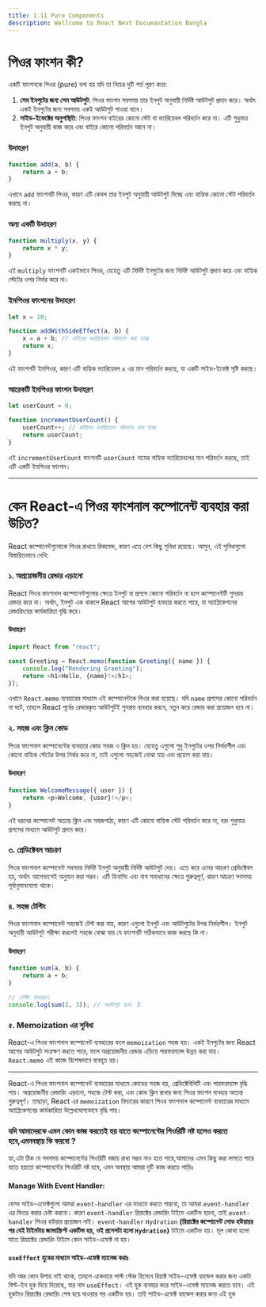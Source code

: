 ```yaml
---
title: 1.11 Pure Components
description: Wellcome to React Next Documantation Bangla
---
```



## <h1 className="bg-gradient-to-r from-blue-500 to-purple-500 inline-block text-transparent bg-clip-text text-4xl pt-2">পিওর ফাংশন কী?</h1>

একটি ফাংশনকে পিওর (pure) বলা হয় যদি তা নিচের দুটি শর্ত পূরণ করে:

1. **সেম ইনপুটের জন্য সেম আউটপুট**: পিওর ফাংশন সবসময় তার ইনপুট অনুযায়ী নির্দিষ্ট আউটপুট প্রদান করে। অর্থাৎ একই ইনপুটের জন্য সবসময় একই আউটপুট পাওয়া যাবে।
2. **সাইড-ইফেক্টের অনুপস্থিতি**: পিওর ফাংশন বাইরের কোনো স্টেট বা ভ্যারিয়েবল পরিবর্তন করে না। এটি শুধুমাত্র ইনপুট অনুযায়ী কাজ করে এবং বাইরে কোনো পরিবর্তন আনে না।

### উদাহরণ

```javascript
function add(a, b) {
    return a + b;
}
```

এখানে `add` ফাংশনটি পিওর, কারণ এটি কেবল তার ইনপুট অনুযায়ী আউটপুট দিচ্ছে এবং বাহ্যিক কোনো স্টেট পরিবর্তন করছে না।

### অন্য একটি উদাহরণ

```javascript
function multiply(x, y) {
    return x * y;
}
```

এই `multiply` ফাংশনটি একইভাবে পিওর, যেহেতু এটি নির্দিষ্ট ইনপুটের জন্য নির্দিষ্ট আউটপুট প্রদান করে এবং বাহ্যিক স্টেটের ওপর নির্ভর করে না।

### ইমপিওর ফাংশনের উদাহরণ

```javascript
let x = 10;

function addWithSideEffect(a, b) {
    x = a + b; // বাহিরের ভ্যারিয়েবল পরিবর্তন করা হচ্ছে
    return x;
}
```

এই ফাংশনটি ইমপিওর, কারণ এটি বাহ্যিক ভ্যারিয়েবল `x` এর মান পরিবর্তন করছে, যা একটি সাইড-ইফেক্ট সৃষ্টি করছে।

### আরেকটি ইমপিওর ফাংশন উদাহরণ

```javascript
let userCount = 0;

function incrementUserCount() {
    userCount++; // বাহিরের ভ্যারিয়েবল পরিবর্তন করা হচ্ছে
    return userCount;
}
```

এই `incrementUserCount` ফাংশনটি `userCount` নামের বাহ্যিক ভ্যারিয়েবলের মান পরিবর্তন করছে, তাই এটি একটি ইমপিওর ফাংশন।

---

## <h1 className="bg-gradient-to-r from-blue-500 to-purple-500 inline-block text-transparent bg-clip-text text-4xl pt-2">কেন React-এ পিওর ফাংশনাল কম্পোনেন্ট ব্যবহার করা উচিত?</h1>

React কম্পোনেন্টগুলোকে পিওর রাখতে রিকমেন্ড, কারণ এতে বেশ কিছু সুবিধা রয়েছে। আসুন, এই সুবিধাগুলো বিস্তারিতভাবে দেখি:

### ১. অপ্রয়োজনীয় রেন্ডার এড়ানো

React পিওর ফাংশনাল কম্পোনেন্টগুলোর ক্ষেত্রে ইনপুট বা প্রপসে কোনো পরিবর্তন না হলে কম্পোনেন্টটি পুনরায় রেন্ডার করে না। অর্থাৎ, ইনপুট এক থাকলে React আগের আউটপুট ব্যবহার করতে পারে, যা অ্যাপ্লিকেশনের রেন্ডারিংয়ের কার্যকারিতা বৃদ্ধি করে।

#### উদাহরণ

```javascript
import React from "react";

const Greeting = React.memo(function Greeting({ name }) {
    console.log("Rendering Greeting");
    return <h1>Hello, {name}!</h1>;
});
```

এখানে `React.memo` ব্যবহারের মাধ্যমে এই কম্পোনেন্টকে পিওর করা হয়েছে। যদি `name` প্রপসের কোনো পরিবর্তন না ঘটে, তাহলে React পূর্বের রেন্ডারকৃত আউটপুটই পুনরায় ব্যবহার করবে, নতুন করে রেন্ডার করা প্রয়োজন হবে না।

### ২. সহজ এবং ক্লিন কোড

পিওর ফাংশনাল কম্পোনেন্টের ব্যবহারে কোড সহজ ও ক্লিন হয়। যেহেতু এগুলো শুধু ইনপুটের ওপর নির্ভরশীল এবং কোনো বাহ্যিক স্টেটের উপর নির্ভর করে না, তাই এগুলো সহজেই বোঝা যায় এবং প্রয়োগ করা যায়।

#### উদাহরণ

```javascript
function WelcomeMessage({ user }) {
    return <p>Welcome, {user}!</p>;
}
```

এই ধরনের কম্পোনেন্ট অত্যন্ত ক্লিন এবং সহজপাঠ্য, কারণ এটি কোনো বাহ্যিক স্টেট পরিবর্তন করে না, বরং শুধুমাত্র প্রপসের মাধ্যমে আউটপুট প্রদান করে।

### ৩. প্রেডিক্টেবল আচরণ

পিওর ফাংশনাল কম্পোনেন্ট সবসময় নির্দিষ্ট ইনপুট অনুযায়ী নির্দিষ্ট আউটপুট দেয়। এতে করে এদের আচরণ প্রেডিক্টেবল হয়, অর্থাৎ আগেভাগেই অনুমান করা সম্ভব। এটি ডিবাগিং এবং বাগ সমাধানের ক্ষেত্রে গুরুত্বপূর্ণ, কারণ আচরণ সবসময় পূর্বানুমানযোগ্য থাকে।

### ৪. সহজ টেস্টিং

পিওর ফাংশনাল কম্পোনেন্ট সহজেই টেস্ট করা যায়, কারণ এগুলো ইনপুট এবং আউটপুটের উপর নির্ভরশীল। ইনপুট অনুযায়ী আউটপুট পরীক্ষা করলেই সহজে বোঝা যায় যে ফাংশনটি সঠিকভাবে কাজ করছে কি না।

#### উদাহরণ

```javascript
function sum(a, b) {
    return a + b;
}

// টেস্টিং উদাহরণ:
console.log(sum(2, 3)); // আউটপুট হবে: 5
```

### ৫. Memoization এর সুবিধা

React-এ পিওর ফাংশনাল কম্পোনেন্ট ব্যবহারের ফলে `memoization` সহজ হয়। একই ইনপুটের জন্য React আগের আউটপুট সংরক্ষণ করতে পারে, ফলে অপ্রয়োজনীয় রেন্ডার এড়িয়ে পারফরম্যান্স উন্নত করা যায়। `React.memo` এই কাজে বিশেষভাবে ব্যবহৃত হয়।

---

React-এ পিওর ফাংশনাল কম্পোনেন্ট ব্যবহারের মাধ্যমে কোডের সহজ হয়, প্রেডিক্টেবিলিটি এবং পারফরম্যান্স বৃদ্ধি পায়। অপ্রয়োজনীয় রেন্ডারিং এড়ানো, সহজে টেস্ট করা, এবং কোড ক্লিন রাখার জন্য পিওর ফাংশন ব্যবহার অত্যন্ত গুরুত্বপূর্ণ। তাছাড়া, React এর `memoization` ফিচারের কারণে পিওর ফাংশনাল কম্পোনেন্ট ব্যবহারের মাধ্যমে অ্যাপ্লিকেশনের কার্যকারিতা উল্লেখযোগ্যভাবে বৃদ্ধি পায়।

### যদি আমাদেরকে এমন কোন কাজ করতেই হয় যাতে কম্পোনেন্টের পিওরিটি নষ্ট হলেও করতে হবে,এমনবস্থায় কি করবো ?

হ্যা,এটা ঠিক যে সবসময় কম্পোনেন্টের পিওরিটি বজায় রাখা সম্ভব নাও হতে পারে,আমাদের এমন কিছু করা লাগতে পারে যাতে হয়তো কম্পোনেন্টের পিওরিটি নষ্ট হবে, এমন অবস্থায় আমরা দুটি কাজ করতে পাড়িঃ

#### Manage With Event Handler:

যেসব সাইড-এফেক্টগুলো আমরা `event-handler` এর মাধ্যমে করতে পারবো, তা আমরা `event-handler` এর ভিতর করার চেষ্টা করবো। কারণ `event-handler` রিয়াক্টের রেন্ডারিং টাইমে একটিভ হয়না, তাই `event-handler` পিওর হউয়ার প্রয়োজন নাই। `event-handler` `Hydration` **(রিয়াক্টের কম্পোনেন্ট লোড হউয়ায়র পর যেই টাইমটায় জাভাস্ক্রিপ্ট একটিভ হয়, ওই প্রসেসটা হলো `Hydration`)** টাইমে একটিভ হয়। মূল কোথা হলো যাতে রিয়াক্টের রেন্ডারিং টাইমে কোন সাইড-এফেক্ট না হয়।

#### `useEffect` হুকের মাধ্যমে সাইড-এফেক্ট ম্যানেজ করাঃ

যদি আর কোন উপায় নাই থাকে, তাহলে একেবারে লাস্ট স্টেজ হিসেবে রিয়াক্ট সাইড-এফেক্ট হ্যান্ডেল করার জন্য একটা বিল্ট-ইন হুক দিয়ে দিয়েছে, যার নাম `useEffect`। এই হুক ব্যবহার করে সাইড-এফেক্ট ম্যানেজ করতে হবে। এই হুকটাও রিয়াক্টের রেন্ডারিং শেষ হয়ে যাওয়ার পর একটিভ হয়। তাই সাইড-এফেক্ট হ্যান্ডেল করার জন্য এই হুক